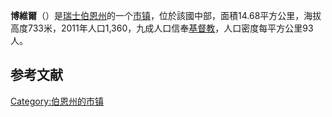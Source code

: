 {{noteTA|G1=瑞士地名}}
{{Infobox Switzerland municipality}}
'''博維爾'''（{{lang-de|Bowil}}）是[[瑞士|瑞士]][[伯恩州|伯恩州]]的一个[[市镇_(瑞士)|市镇]]，位於該國中部，面積14.68平方公里，海拔高度733米，2011年人口1,360，九成人口信奉[[基督教|基督教]]，人口密度每平方公里93人。

== 参考文献 ==
{{Reflist}}

{{Switzerland-geo-stub}}
[[Category:伯恩州的市镇|Category:伯恩州的市镇]]